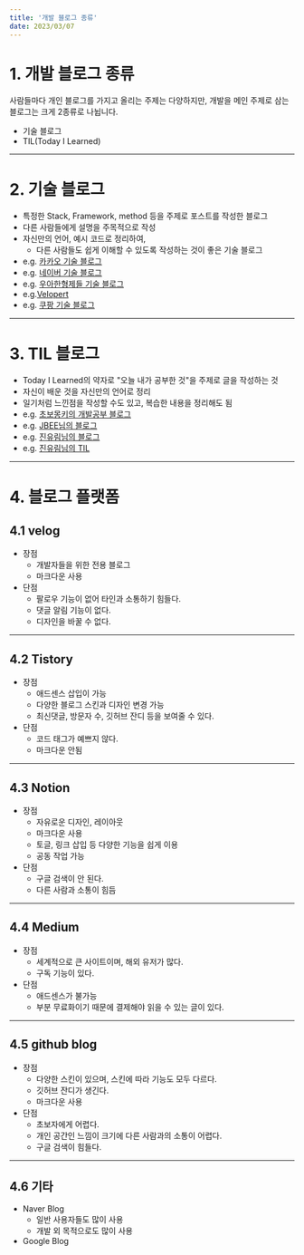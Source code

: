 ```yaml
---
title: '개발 블로그 종류'
date: 2023/03/07
---
```


# 1. 개발 블로그 종류

사람들마다 개인 블로그를 가지고 올리는 주제는 다양하지만,
개발을 메인 주제로 삼는 블로그는 크게 2종류로 나뉩니다.

- 기술 블로그
- TIL(Today I Learned)

---

# 2. 기술 블로그

- 특정한 Stack, Framework, method 등을 주제로 포스트를 작성한 블로그
- 다른 사람들에게 설명을 주목적으로 작성
- 자신만의 언어, 예시 코드로 정리하여,
  - 다른 사람들도 쉽게 이해할 수 있도록 작성하는 것이 좋은 기술 블로그
- e.g. [카카오 기술 블로그](https://tech.kakao.com/)
- e.g. [네이버 기술 블로그](https://d2.naver.com/home)
- e.g. [우아한형제들 기술 블로그](https://woowabros.github.io/)
- e.g.[Velopert](https://velopert.com/)
- e.g. [쿠팡 기술 블로그](https://medium.com/coupang-tech/technote/home)

---

# 3. TIL 블로그

- Today I Learned의 약자로 "오늘 내가 공부한 것"을 주제로 글을 작성하는 것
- 자신이 배운 것을 자신만의 언어로 정리
- 일기처럼 느낀점을 작성할 수도 있고, 복습한 내용을 정리해도 됨
- e.g. [초보몽키의 개발공부 블로그](https://wayhome25.github.io/til/2017/08/14/TIL-for-6-months/)
- e.g. [JBEE님의 블로그](https://jbee.io/essay/how_do_i_study_2/)
- e.g. [진유림님의 블로그](https://milooy.github.io/)
- e.g. [진유림님의 TIL](http://milooy.github.io/TIL/)

---

# 4. 블로그 플랫폼

## 4.1 velog

- 장점
  - 개발자들을 위한 전용 블로그
  - 마크다운 사용
- 단점
  - 팔로우 기능이 없어 타인과 소통하기 힘들다.
  - 댓글 알림 기능이 없다.
  - 디자인을 바꿀 수 없다.

---

## 4.2 Tistory

- 장점
  - 애드센스 삽입이 가능
  - 다양한 블로그 스킨과 디자인 변경 가능
  - 최신댓글, 방문자 수, 깃허브 잔디 등을 보여줄 수 있다.
- 단점
  - 코드 태그가 예쁘지 않다.
  - 마크다운 안됨

---

## 4.3 Notion

- 장점
  - 자유로운 디자인, 레이아웃
  - 마크다운 사용
  - 토글, 링크 삽입 등 다양한 기능을 쉽게 이용
  - 공동 작업 가능
- 단점
  - 구글 검색이 안 된다.
  - 다른 사람과 소통이 힘듬

---

## 4.4 Medium

- 장점
  - 세계적으로 큰 사이트이며, 해외 유저가 많다.
  - 구독 기능이 있다.
- 단점
  - 애드센스가 불가능
  - 부분 무료화이기 때문에 결제해야 읽을 수 있는 글이 있다.

---

## 4.5 github blog

- 장점
  - 다양한 스킨이 있으며, 스킨에 따라 기능도 모두 다르다.
  - 깃허브 잔디가 생긴다.
  - 마크다운 사용
- 단점
  - 초보자에게 어렵다.
  - 개인 공간인 느낌이 크기에 다른 사람과의 소통이 어렵다.
  - 구글 검색이 힘들다.

---

## 4.6 기타

- Naver Blog
  - 일반 사용자들도 많이 사용
  - 개발 외 목적으로도 많이 사용
- Google Blog
